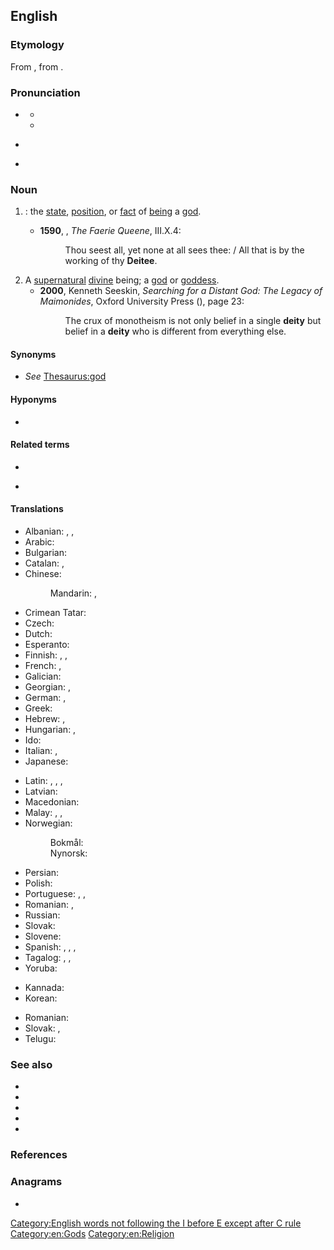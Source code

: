 {{also|$DEITY}}
==English==
{{wikipedia}}

===Etymology===
{{PIE root|en|dyew}}
From {{etyl|frm|en}} {{m|frm|deité}}, from {{etyl|la|en}} {{m|la|deitās}}.

===Pronunciation===
* {{a|RP}} {{IPA|/ˈdiː.ɪ.tɪ/|/ˈdeɪ.ɪ.tɪ/|/ˈdeɪ̯ə.tɪ/|lang=en}}
** {{audio|en-uk-deity1.ogg|More traditional UK pronunciation|lang=en}}
** {{audio|en-uk-deity2.ogg|Alternative UK pronunciation<ref>{{cite-book|title=The American Heritage Book of English Usage: A Practical and Authoritative Guide to Contemporary English|location=Boston, Mass.|publisher=[[w:Houghton Mifflin Harcourt|Houghton Mifflin]]|year=1996|isbn=978-0-395-76785-6}}.</ref>|lang=en}}
* {{a|GA}} {{IPA|/ˈdi.ə.ti/|[ˈdi.ə.ɾi]|/ˈdeɪ.ə.ti/|[ˈdeɪ.ə.ɾi]|lang=en}}
* {{hyphenation|de|i|ty|lang=en}}
<!-- 3 syllable words !-->

===Noun===
{{en-noun|deities}}

# {{syn of|divinity|lang=en|nodot=a}}: the [[state]], [[position]], or [[fact]] of [[being]] a [[god]]. {{defdate|from 14th c.}}
#* '''1590''', {{w|Edmund Spenser}}, ''The Faerie Queene'', III.X.4:
#*: Thou seest all, yet none at all sees thee: / All that is by the working of thy '''Deitee'''.
# A [[supernatural]] [[divine]] being; a [[god]] or [[goddess]]. {{defdate|from 14th c.}}
#* '''2000''', Kenneth Seeskin, ''Searching for a Distant God: The Legacy of Maimonides'', Oxford University Press ({{ISBN|9780195344080}}), page 23:
#*: The crux of monotheism is not only belief in a single '''deity''' but belief in a '''deity''' who is different from everything else.

====Synonyms====
* {{sense|a god}} ''See'' [[Thesaurus:god]]

====Hyponyms====
* {{l|en|household deity}}

====Related terms====
{{rel-top|Terms etymologically related to ''deity''}}
* {{l|en|deicide}}
{{rel-mid}}
* {{l|en|deify}}
{{rel-bottom}}

====Translations====
{{trans-see|divinity}}

{{trans-top-see|a god|god|God}}
* Albanian: {{t+|sq|hyj|m}}, {{t+|sq|hyjni|m}}, {{t+|sq|perëndi|m}}
* Arabic: {{t|ar|إِلٰه|m}}
* Bulgarian: {{t+|bg|божество|n|tr=božestvo}}
* Catalan: {{t|ca|deïtat|f}}, {{t+|ca|divinitat|f}}
* Chinese:
*: Mandarin: {{t+|cmn|神|tr=shén|sc=Hani}}, {{t+|cmn|神明|tr=shénmíng|sc=Hani}}
* Crimean Tatar: {{t|crh|mabut}}
* Czech: {{t+|cs|božstvo|n}}
* Dutch: {{t+|nl|godheid|f}}
* Esperanto: {{t+|eo|dio}}
* Finnish: {{t+|fi|jumala}}, {{t+|fi|jumalatar}}, {{t|fi|jumalolento}}
* French: {{t+|fr|déité|f}}, {{t+|fr|divinité|f}}
* Galician: {{t|gl|divinidade|f}}
* Georgian: {{t|ka|ღვთაება}}, {{t+|ka|ღმერთი}}
* German: {{t+|de|Gott|m}}, {{t+|de|Gottheit|f}}
* Greek: {{t+|el|θεότητα|f}}
* Hebrew: {{t+|he|אלוהים|tr=elohím}}, {{t+|he|אל|m|tr=él}}
* Hungarian: {{t+|hu|istenség}}, {{t+|hu|isten}}
* Ido: {{t+|io|deo}}
* Italian: {{t|it|deità}}, {{t+|it|divinità|f}}
* Japanese: {{t+|ja|神仏|tr=shin'butsu|sc=Jpan}}
{{trans-mid}}
* Latin: {{t+|la|deus|m}}, {{t|la|deitas|f}}, {{t|la|divinitas|f}},
* Latvian: {{t|lv|dievība|f}}
* Macedonian: {{t|mk|божество|n|tr=bóžestvo}}
* Malay: {{t|ms|tuhan}}, {{t|ms|dewa|m}}, {{t|ms|dewi|f}}
* Norwegian: {{t+|no|gud|m}}
*: Bokmål: {{t|nb|guddom|m}}
*: Nynorsk: {{t|nn|guddom|m}}
* Persian: {{t+|fa|ایزد|tr=izad|sc=Arab}}
* Polish: {{t+|pl|bóstwo|n}}
* Portuguese: {{t+|pt|deus|m}}, {{t+|pt|deusa|f}}, {{t+|pt|divindade|f}}
* Romanian: {{t+|ro|dumnezeu|f}}, {{t+|ro|divinitate|f}}
* Russian: {{t+|ru|божество́|n}}
* Slovak: {{t|sk|božstvo|n}}
* Slovene: {{t+|sl|božanstvo|n}}
* Spanish: {{t+|es|dios|m}}, {{t+|es|diosa|f}}, {{t+|es|deidad|f}}, {{t+|es|divinidad|f}}
* Tagalog: {{t|tl|anito}}, {{t|tl|diyus-diyusan}}, {{t|tl|batha-bathalaan}}
* Yoruba: {{t|yo|olukaluku}}
{{trans-bottom}}

{{checktrans-top}}
* Kannada: {{t+check|kn|ದೇವ|tr=deeva|sc=Knda}}
* Korean: {{t+check|ko|신성|sc=Kore}}
{{trans-mid}}
* Romanian: {{t+check|ro|zeitate|f}}
* Slovak: {{qualifier|1, 2}} {{t-check|sk|božstvo|n}}, {{qualifier|2}} {{t-check|sk|bôžik|m}}
* Telugu: {{t+check|te|దైవం|tr=daivaM|sc=Telu}}
{{trans-bottom}}

===See also===
* {{l|en|cosmocrat}}
* {{l|en|deism}}
* {{l|en|god}}
* {{l|en|godliness}}
* {{l|en|theism}}

===References===
<references/>

===Anagrams===
* {{anagrams|en|a=deity|etyid}}

[[Category:English words not following the I before E except after C rule]]
[[Category:en:Gods]]
[[Category:en:Religion]]
